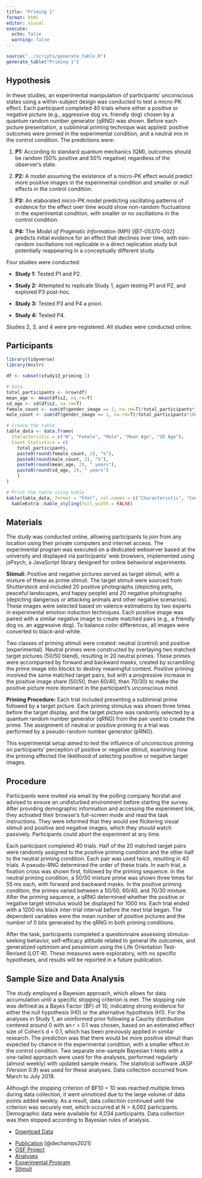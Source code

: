 ```yaml
---
title: "Priming 1"
format: html
editor: visual
execute: 
  echo: false
  warning: false
---
```


```r
source("../scripts/generate_table.R")
generate_table("Priming 1")
```

## Hypothesis

In these studies, an experimental manipulation of participants' unconscious states using a within-subject design was conducted to test a micro-PK effect. Each participant completed 40 trials where either a positive or negative picture (e.g., aggressive dog vs. friendly dog) chosen by a quantum random number generator (qRNG) was shown. Before each picture presentation, a subliminal priming technique was applied: positive outcomes were primed in the experimental condition, and a neutral mix in the control condition. The predictions were:

1.  **P1:** According to standard quantum mechanics (QM), outcomes should be random (50% positive and 50% negative) regardless of the observer's state.

2.  **P2:** A model assuming the existence of a micro-PK effect would predict more positive images in the experimental condition and smaller or null effects in the control condition.

3.  **P3:** An elaborated micro-PK model predicting oscillating patterns of evidence for the effect over time would show non-random fluctuations in the experimental condition, with smaller or no oscillations in the control condition.

4.  **P4:** The *Model of Pragmatic Information* (MPI) [@7-05370-002] predicts initial evidence for an effect that declines over time, with non-random oscillations not replicable in a direct replication study but potentially reappearing in a conceptually different study.

Four studies were conducted:

-   **Study 1:** Tested P1 and P2.

-   **Study 2:** Attempted to replicate Study 1, again testing P1 and P2, and explored P3 post-hoc.

-   **Study 3:** Tested P3 and P4 a priori.

-   **Study 4:** Tested P4.

Studies 2, 3, and 4 were pre-registered. All studies were conducted online.

## Participants

```r
library(tidyverse)
library(knitr)

df <- subset(study13_priming.1)

# Data
total_participants <- nrow(df)
mean_age <- mean(df$s2, na.rm=T)
sd_age <- sd(df$s2, na.rm=T)
female_count <- sum(df$gender_image == 2, na.rm=T)/total_participants*100
male_count <- sum(df$gender_image == 1, na.rm=T)/total_participants*100

# Create the table
table_data <- data.frame(
  Characteristic = c("N", "Female", "Male", "Mean Age", "SD Age"),
  Count_Statistics = c(
    total_participants, 
    paste0(round(female_count, 2), "%"),
    paste0(round(male_count, 2), "%"),
    paste0(round(mean_age, 2), " years"), 
    paste0(round(sd_age, 2), " years")
    )
)

# Print the table using kable
kable(table_data, format = "html", col.names = c("Characteristic", "Count/Statistic")) %>%
  kableExtra::kable_styling(full_width = FALSE)

```

## Materials

The study was conducted online, allowing participants to join from any location using their private computers and internet access. The experimental program was executed on a dedicated webserver based at the university and displayed via participants' web browsers, implemented using jsPsych, a JavaScript library designed for online behavioral experiments.

**Stimuli:** Positive and negative pictures served as target stimuli, with a mixture of these as prime stimuli. The target stimuli were sourced from Shutterstock and included 20 positive photographs (depicting pets, peaceful landscapes, and happy people) and 20 negative photographs (depicting dangerous or attacking animals and other negative scenarios). These images were selected based on valence estimations by two experts in experimental emotion induction techniques. Each positive image was paired with a similar negative image to create matched pairs (e.g., a friendly dog vs. an aggressive dog). To balance color differences, all images were converted to black-and-white.

Two classes of priming stimuli were created: neutral (control) and positive (experimental). Neutral primes were constructed by overlaying two matched target pictures (50/50 blend), resulting in 20 neutral primes. These primes were accompanied by forward and backward masks, created by scrambling the prime image into blocks to destroy meaningful content. Positive priming involved the same matched target pairs, but with a progressive increase in the positive image share (50/50, then 60/40, then 70/30) to make the positive picture more dominant in the participant's unconscious mind.

**Priming Procedure:** Each trial included presenting a subliminal prime followed by a target picture. Each priming stimulus was shown three times before the target display, and the target picture was randomly selected by a quantum random number generator (qRNG) from the pair used to create the prime. The assignment of neutral or positive priming to a trial was performed by a pseudo-random number generator (pRNG).

This experimental setup aimed to test the influence of unconscious priming on participants' perception of positive or negative stimuli, examining how the priming affected the likelihood of selecting positive or negative target images.

## Procedure

Participants were invited via email by the polling company Norstat and advised to ensure an undisturbed environment before starting the survey. After providing demographic information and accessing the experiment link, they activated their browser's full-screen mode and read the task instructions. They were informed that they would see flickering visual stimuli and positive and negative images, which they should watch passively. Participants could abort the experiment at any time.

Each participant completed 40 trials. Half of the 20 matched target pairs were randomly assigned to the positive priming condition and the other half to the neutral priming condition. Each pair was used twice, resulting in 40 trials. A pseudo-RNG determined the order of these trials. In each trial, a fixation cross was shown first, followed by the priming sequence. In the neutral priming condition, a 50/50 mixture prime was shown three times for 55 ms each, with forward and backward masks. In the positive priming condition, the primes varied between a 50/50, 60/40, and 70/30 mixture. After the priming sequence, a qRNG determined whether the positive or negative target stimulus would be displayed for 1000 ms. Each trial ended with a 1200 ms black inter-trial interval before the next trial began. The dependent variables were the mean number of positive pictures and the number of 0 bits generated by the qRNG in both priming conditions.

After the task, participants completed a questionnaire assessing stimulus-seeking behavior, self-efficacy attitude related to general life outcomes, and generalized optimism and pessimism using the Life Orientation Test-Revised (LOT-R). These measures were exploratory, with no specific hypotheses, and results will be reported in a future publication.

## Sample Size and Data Analysis

The study employed a Bayesian approach, which allows for data accumulation until a specific stopping criterion is met. The stopping rule was defined as a Bayes Factor (BF) of 10, indicating strong evidence for either the null hypothesis (H0) or the alternative hypothesis (H1). For the analyses in Study 1, an uninformed prior following a Cauchy distribution centered around 0 with an r = 0.1 was chosen, based on an estimated effect size of Cohen’s d = 0.1, which has been previously applied in similar research. The prediction was that there would be more positive stimuli than expected by chance in the experimental condition, with a smaller effect in the control condition. Two separate one-sample Bayesian t-tests with a one-tailed approach were used for the analyses, performed regularly (almost weekly) with updated sample means. The statistical software JASP (Version 0.9) was used for these analyses. Data collection occurred from March to July 2018.

Although the stopping criterion of BF10 = 10 was reached multiple times during data collection, it went unnoticed due to the large volume of data points added weekly. As a result, data collection continued until the criterion was securely met, which occurred at N = 4,092 participants. Demographic data were available for 4,034 participants. Data collection was then stopped according to Bayesian rules of analysis.

::: {.callout-tip title="Data" collapse="false"}
-   [Download Data](../data/priming/priming1.csv)
:::

::: {.callout-note title="Resources" collapse="false"}
-   [Publication](https://journals.lub.lu.se/jaex/article/view/23205) [@dechamps2021]
-   [OSF Project](https://osf.io/hgxt3)
-   [Analyses](https://osf.io/hgxt3/files/osfstorage)
-   [Experimental Program](https://github.com/mrzdcmps/labreport/blob/main/data/priming/n-prime.html)
-   [Stimuli](../data/priming/NPrime.zip)
:::
